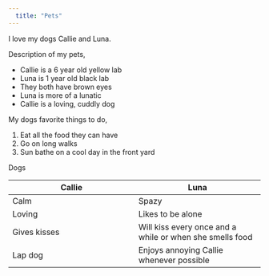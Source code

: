 ```yaml
---
  title: "Pets"
---
```

  
  I love my dogs Callie and Luna.

Description of my pets, 

* Callie is a 6 year old yellow lab
* Luna is 1 year old black lab 
* They both have brown eyes 
* Luna is more of a lunatic
* Callie is a loving, cuddly dog

My dogs favorite things to do,

1. Eat all the food they can have 
2. Go on long walks
3. Sun bathe on a cool day in the front yard

Dogs

Callie       |  Luna 
---------    | ---------
Calm         | Spazy 
Loving       | Likes to be alone
Gives kisses | Will kiss every once and a while or when she smells food 
Lap dog      | Enjoys annoying Callie whenever possible
